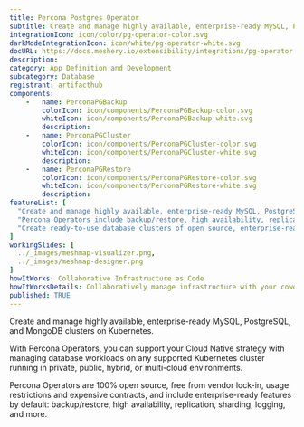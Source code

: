 ```yaml
---
title: Percona Postgres Operator
subtitle: Create and manage highly available, enterprise-ready MySQL, PostgreSQL, and MongoDB clusters on Kubernetes.
integrationIcon: icon/color/pg-operator-color.svg
darkModeIntegrationIcon: icon/white/pg-operator-white.svg
docURL: https://docs.meshery.io/extensibility/integrations/pg-operator
description: 
category: App Definition and Development
subcategory: Database
registrant: artifacthub
components: 
	-	name: PerconaPGBackup
		colorIcon: icon/components/PerconaPGBackup-color.svg
		whiteIcon: icon/components/PerconaPGBackup-white.svg
		description: 
	-	name: PerconaPGCluster
		colorIcon: icon/components/PerconaPGCluster-color.svg
		whiteIcon: icon/components/PerconaPGCluster-white.svg
		description: 
	-	name: PerconaPGRestore
		colorIcon: icon/components/PerconaPGRestore-color.svg
		whiteIcon: icon/components/PerconaPGRestore-white.svg
		description: 
featureList: [
  "Create and manage highly available, enterprise-ready MySQL, PostgreSQL, and MongoDB clusters on Kubernetes.",
  "Percona Operators include backup/restore, high availability, replication, sharding, logging features and more.",
  "Create ready-to-use database clusters of open source, enterprise-ready versions of MySQL, MongoDB, and PostgreSQL, created and supported by the Percona team."
]
workingSlides: [
  ../_images/meshmap-visualizer.png,
  ../_images/meshmap-designer.png
]
howItWorks: Collaborative Infrastructure as Code
howItWorksDetails: Collaboratively manage infrastructure with your coworkers synchronously sharing the same designs.
published: TRUE
---
```

<p>
Create and manage highly available, enterprise-ready MySQL, PostgreSQL, and MongoDB clusters on Kubernetes.
</p>
<p>
    With Percona Operators, you can support your Cloud Native strategy with managing database workloads on any supported Kubernetes cluster running in private, public, hybrid, or multi-cloud environments.
</p>
<p>
    Percona Operators are 100% open source, free from vendor lock-in, usage restrictions and expensive contracts, and include enterprise-ready features by default: backup/restore, high availability, replication, sharding, logging, and more.
</p>
